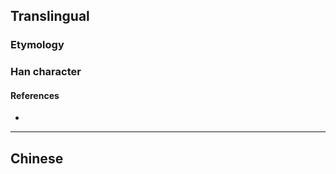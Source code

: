{{also|僥}}
{{character info/new}}
==Translingual==

===Etymology===
{{Han simp|僥|f=堯|t=尧}}

===Han character===
{{Han char|rn=9|rad=人|as=06|sn=8|four=|canj=OJPU|ids=⿰亻尧}}

====References====
* {{Han ref|kx=0102.291|hdz=10147.030|uh=4FA5|ud=20389}}

----

==Chinese==
{{zh-see|僥}}